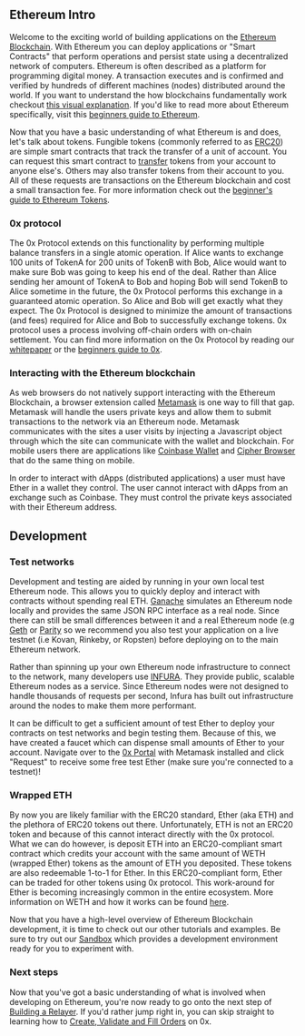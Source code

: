 ## Ethereum Intro

Welcome to the exciting world of building applications on the [Ethereum Blockchain](https://www.ethereum.org/). With Ethereum you can deploy applications or "Smart Contracts" that perform operations and persist state using a decentralized network of computers. Ethereum is often described as a platform for programming digital money. A transaction executes and is confirmed and verified by hundreds of different machines (nodes) distributed around the world. If you want to understand the how blockchains fundamentally work checkout [this visual explanation](https://anders.com/blockchain/). If you'd like to read more about Ethereum specifically, visit this [beginners guide to Ethereum](https://blog.coinbase.com/a-beginners-guide-to-ethereum-46dd486ceecf).

Now that you have a basic understanding of what Ethereum is and does, let's talk about tokens. Fungible tokens (commonly referred to as [ERC20](https://github.com/ethereum/EIPs/issues/20)) are simple smart contracts that track the transfer of a unit of account. You can request this smart contract to [transfer](https://github.com/OpenZeppelin/zeppelin-solidity/blob/master/contracts/token/ERC20/BasicToken.sol#L31) tokens from your account to anyone else's. Others may also transfer tokens from their account to you. All of these requests are transactions on the Ethereum blockchain and cost a small transaction fee. For more information check out the [beginner's guide to Ethereum Tokens](https://blog.coinbase.com/a-beginners-guide-to-ethereum-tokens-fbd5611fe30b).

### 0x protocol

The 0x Protocol extends on this functionality by performing multiple balance transfers in a single atomic operation. If Alice wants to exchange 100 units of TokenA for 200 units of TokenB with Bob, Alice would want to make sure Bob was going to keep his end of the deal. Rather than Alice sending her amount of TokenA to Bob and hoping Bob will send TokenB to Alice sometime in the future, the 0x Protocol performs this exchange in a guaranteed atomic operation. So Alice and Bob will get exactly what they expect. The 0x Protocol is designed to minimize the amount of transactions (and fees) required for Alice and Bob to successfully exchange tokens. 0x protocol uses a process involving off-chain orders with on-chain settlement. You can find more information on the 0x Protocol by reading our [whitepaper](https://0x.org/pdfs/0x_white_paper.pdf) or the [beginners guide to 0x](https://blog.0xproject.com/a-beginners-guide-to-0x-81d30298a5e0).

### Interacting with the Ethereum blockchain

As web browsers do not natively support interacting with the Ethereum Blockchain, a browser extension called [Metamask](https://metamask.io/) is one way to fill that gap. Metamask will handle the users private keys and allow them to submit transactions to the network via an Ethereum node. Metamask communicates with the sites a user visits by injecting a Javascript object through which the site can communicate with the wallet and blockchain. For mobile users there are applications like [Coinbase Wallet](https://wallet.coinbase.com/) and [Cipher Browser](https://www.cipherbrowser.com/) that do the same thing on mobile.

In order to interact with dApps (distributed applications) a user must have Ether in a wallet they control. The user cannot interact with dApps from an exchange such as Coinbase. They must control the private keys associated with their Ethereum address.

## Development

### Test networks

Development and testing are aided by running in your own local test Ethereum node. This allows you to quickly deploy and interact with contracts without spending real ETH. [Ganache](https://github.com/trufflesuite/ganache) simulates an Ethereum node locally and provides the same JSON RPC interface as a real node. Since there can still be small differences between it and a real Ethereum node (e.g [Geth](https://github.com/ethereum/go-ethereum) or [Parity](https://github.com/paritytech/parity-ethereum) so we recommend you also test your application on a live testnet (i.e Kovan, Rinkeby, or Ropsten) before deploying on to the main Ethereum network.

Rather than spinning up your own Ethereum node infrastructure to connect to the network, many developers use [INFURA](https://infura.io/). They provide public, scalable Ethereum nodes as a service. Since Ethereum nodes were not designed to handle thousands of requests per second, Infura has built out infrastructure around the nodes to make them more performant.

It can be difficult to get a sufficient amount of test Ether to deploy your contracts on test networks and begin testing them. Because of this, we have created a faucet which can dispense small amounts of Ether to your account. Navigate over to the [0x Portal](https://0x.org/portal/balances) with Metamask installed and click "Request" to receive some free test Ether (make sure you're connected to a testnet)!

### Wrapped ETH

By now you are likely familiar with the ERC20 standard, Ether (aka ETH) and the plethora of ERC20 tokens out there. Unfortunately, ETH is not an ERC20 token and because of this cannot interact directly with the 0x protocol. What we can do however, is deposit ETH into an ERC20-compliant smart contract which credits your account with the same amount of WETH (wrapped Ether) tokens as the amount of ETH you deposited. These tokens are also redeemable 1-to-1 for Ether. In this ERC20-compliant form, Ether can be traded for other tokens using 0x protocol. This work-around for Ether is becoming increasingly common in the entire ecosystem. More information on WETH and how it works can be found [here](https://weth.io/).

Now that you have a high-level overview of Ethereum Blockchain development, it is time to check out our other tutorials and examples. Be sure to try out our [Sandbox](https://codesandbox.io/s/1qmjyp7p5j) which provides a development environment ready for you to experiment with.

### Next steps

Now that you've got a basic understanding of what is involved when developing on Ethereum, you're now ready to go onto the next step of [Building a Relayer](/docs/guides/build-a-relayer). If you'd rather jump right in, you can skip straight to learning how to [Create, Validate and Fill Orders](https://0x.org/wiki#Create,-Validate,-Fill-Order) on 0x.
